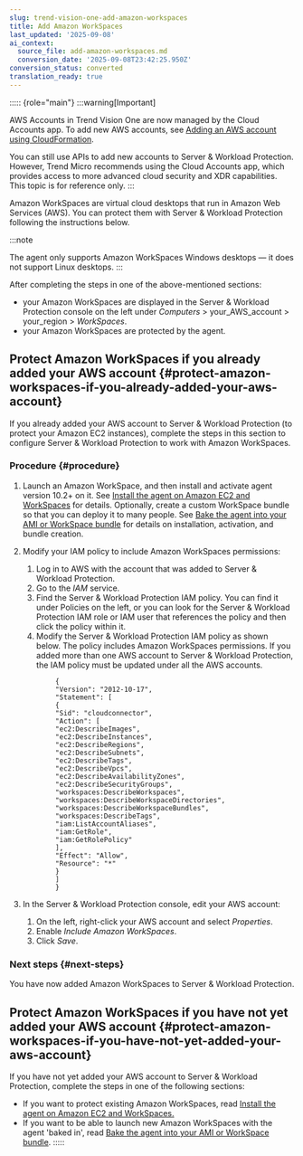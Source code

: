 ```yaml
---
slug: trend-vision-one-add-amazon-workspaces
title: Add Amazon WorkSpaces
last_updated: '2025-09-08'
ai_context:
  source_file: add-amazon-workspaces.md
  conversion_date: '2025-09-08T23:42:25.950Z'
conversion_status: converted
translation_ready: true
---
```


::::: {role="main"}
:::warning[Important]

AWS Accounts in Trend Vision One are now managed by the Cloud Accounts app. To add new AWS accounts, see [Adding an AWS account using CloudFormation](adding-aws-account.mdx).

You can still use APIs to add new accounts to Server & Workload Protection. However, Trend Micro recommends using the Cloud Accounts app, which provides access to more advanced cloud security and XDR capabilities. This topic is for reference only.
:::

Amazon WorkSpaces are virtual cloud desktops that run in Amazon Web Services (AWS). You can protect them with Server & Workload Protection following the instructions below.

:::note

The agent only supports Amazon WorkSpaces Windows desktops — it does not support Linux desktops.
:::

After completing the steps in one of the above-mentioned sections:

- your Amazon WorkSpaces are displayed in the Server & Workload Protection console on the left under *Computers* \> your_AWS_account \> your_region \> *WorkSpaces*.
- your Amazon WorkSpaces are protected by the agent.

## Protect Amazon WorkSpaces if you already added your AWS account {#protect-amazon-workspaces-if-you-already-added-your-aws-account}

If you already added your AWS account to Server & Workload Protection (to protect your Amazon EC2 instances), complete the steps in this section to configure Server & Workload Protection to work with Amazon WorkSpaces.

### Procedure {#procedure}

1.  Launch an Amazon WorkSpace, and then install and activate agent version 10.2+ on it. See [Install the agent on Amazon EC2 and WorkSpaces](install-agent-amazon-ec2-workspaces.mdx) for details. Optionally, create a custom WorkSpace bundle so that you can deploy it to many people. See [Bake the agent into your AMI or WorkSpace bundle](install-agent-ami-workspace.mdx) for details on installation, activation, and bundle creation.

2.  Modify your IAM policy to include Amazon WorkSpaces permissions:

    1.  Log in to AWS with the account that was added to Server & Workload Protection.
    2.  Go to the *IAM* service.
    3.  Find the Server & Workload Protection IAM policy. You can find it under Policies on the left, or you can look for the Server & Workload Protection IAM role or IAM user that references the policy and then click the policy within it.
    4.  Modify the Server & Workload Protection IAM policy as shown below. The policy includes Amazon WorkSpaces permissions. If you added more than one AWS account to Server & Workload Protection, the IAM policy must be updated under all the AWS accounts.

    ``` codeblock
            {
            "Version": "2012-10-17",
            "Statement": [
            {
            "Sid": "cloudconnector",
            "Action": [
            "ec2:DescribeImages",
            "ec2:DescribeInstances",
            "ec2:DescribeRegions",
            "ec2:DescribeSubnets",
            "ec2:DescribeTags",
            "ec2:DescribeVpcs",
            "ec2:DescribeAvailabilityZones",
            "ec2:DescribeSecurityGroups",
            "workspaces:DescribeWorkspaces",
            "workspaces:DescribeWorkspaceDirectories",
            "workspaces:DescribeWorkspaceBundles",
            "workspaces:DescribeTags",
            "iam:ListAccountAliases",
            "iam:GetRole",
            "iam:GetRolePolicy"
            ],
            "Effect": "Allow",
            "Resource": "*"
            }
            ]
            }
    ```

3.  In the Server & Workload Protection console, edit your AWS account:

    1.  On the left, right-click your AWS account and select *Properties*.
    2.  Enable *Include Amazon WorkSpaces*.
    3.  Click *Save*.

### Next steps {#next-steps}

You have now added Amazon WorkSpaces to Server & Workload Protection.

## Protect Amazon WorkSpaces if you have not yet added your AWS account {#protect-amazon-workspaces-if-you-have-not-yet-added-your-aws-account}

If you have not yet added your AWS account to Server & Workload Protection, complete the steps in one of the following sections:

- If you want to protect existing Amazon WorkSpaces, read [Install the agent on Amazon EC2 and WorkSpaces.](install-agent-amazon-ec2-workspaces.mdx)
- If you want to be able to launch new Amazon WorkSpaces with the agent 'baked in', read [Bake the agent into your AMI or WorkSpace bundle](install-agent-ami-workspace.mdx).
:::::

